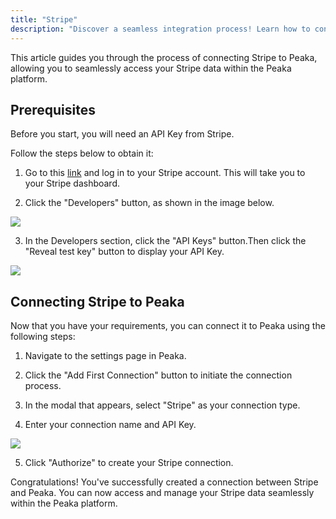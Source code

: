 ```yaml
---
title: "Stripe"
description: "Discover a seamless integration process! Learn how to connect Stripe to Peaka effortlessly for streamlined transactions."
---
```


This article guides you through the process of connecting Stripe to Peaka, allowing you to seamlessly access your Stripe data within the Peaka platform.

## Prerequisites

Before you start, you will need an API Key from Stripe.

Follow the steps below to obtain it:

1. Go to this [link](https://stripe.com/) and log in to your Stripe account. This will take you to your Stripe dashboard.

2. Click the "Developers" button, as shown in the image below.

<img src="https://cdn.peaka.com/integrations/stripe-1.png" />

3. In the Developers section, click the "API Keys" button.Then click the "Reveal test key" button to display your API Key.

<img src="https://cdn.peaka.com/integrations/stripe-2.png" />

## Connecting Stripe to Peaka

Now that you have your requirements, you can connect it to Peaka using the following steps:

1. Navigate to the settings page in Peaka.

2. Click the "Add First Connection" button to initiate the connection process.

3. In the modal that appears, select "Stripe" as your connection type.

4. Enter your connection name and API Key.

<img src="https://cdn.peaka.com/integrations/stripe-3.png" />

5. Click "Authorize" to create your Stripe connection.

Congratulations! You've successfully created a connection between Stripe and Peaka. You can now access and manage your Stripe data seamlessly within the Peaka platform.
